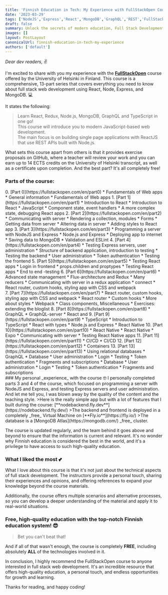 ```yaml
---
title: 'Finnish Education in Tech: My Experience with FullStackOpen Course'
date: '2023-03-29'
tags: ['NodeJS','Express','React','MongoDB','GraphQL','REST','FullStackOpen','UniversityOfHelsinki','FinnishEducation','FreeCourse','Certificate','HighQualityEducation']
draft: false
summary: Unlock the secrets of modern education, Full Stack Development with the Finnish course. My Mind-Blowing experience with Finnish Education will leave you wanting more!
images: []
layout: PostLayout
canonicalUrl: finnish-education-in-tech-my-experience
authors: ['default']
---
```


_Dear dev readers,_ ✌

I'm excited to share with you my experience with the [**FullStackOpen**](https://fullstackopen.com/en/) course offered by the University of Helsinki in Finland. This course is a comprehensive, 13-part series that covers everything you need to know about full stack web development using React, Node, Express, and MongoDB. 💻  

It states the following:
>Learn React, Redux, Node.js, MongoDB, GraphQL and TypeScript in one go!  
>This course will introduce you to modern JavaScript-based web development.  
>The main focus is on building single page applications with ReactJS that use REST APIs built with Node.js.

What sets this course apart from others is that it provides exercise proposals on GitHub, where a teacher will review your work and you can earn up to 14 ECTS credits on the University of Helsinki transcript, as well as a certificate upon completion. And the best part? It's all completely free!
### Parts of the course:
<div style={{display: 'flex'}}>
<div>
0. [Part 0](https://fullstackopen.com/en/part0)  
* Fundamentals of Web apps
  * General information
  * Fundamentals of Web apps
1. [Part 1](https://fullstackopen.com/en/part1)  
* Introduction to React
  * Introduction to React
  * JavaScript
  * Component state, event handlers
  * A more complex state, debugging React apps
2. [Part 2](https://fullstackopen.com/en/part2)  
* Communicating with server
    * Rendering a collection, modules
    * Forms
    * Getting data from server
    * Altering data in server
    * Adding styles to React app
3. [Part 3](https://fullstackopen.com/en/part3)  
* Programming a server with NodeJS and Express
  * Node.js and Express
    * Deploying app to internet
    * Saving data to MongoDB
    * Validation and ESLint
4. [Part 4](https://fullstackopen.com/en/part4)  
* Testing Express servers, user administration
  * Structure of backend application, introduction to testing
    * Testing the backend
    * User administration
    * Token authentication
    * Testing the frontend
5. [Part 5](https://fullstackopen.com/en/part5)  
* Testing React apps
    * Login in frontend
    * props.children and proptypes
    * Testing React apps
    * End to end -testing
6. [Part 6](https://fullstackopen.com/en/part6)  
* Advanced state management
    * Flux-architecture and Redux
    * Many reducers
    * Communicating with server in a redux application
    * connect
    * React router, custom hooks, styling app with CSS and webpack
</div>
<div>
7. [Part 7](https://fullstackopen.com/en/part7)  
* React router, custom hooks, styling app with CSS and webpack
    * React router
    * Custom hooks
    * More about styles
    * Webpack
    * Class components, Miscellaneous
    * Exercises: extending the bloglist
8. [Part 8](https://fullstackopen.com/en/part8)  
* GraphQL
    * GraphQL-server
    * React and
9. [Part 9](https://fullstackopen.com/en/part9)  
* TypeScript
    * Introduction to TypeScript
    * React with types
    * Node.js and Express
    * React Native
10. [Part 10](https://fullstackopen.com/en/part10)  
* React Native
    * React Native
    * Expo
    * Communicating with server
    * Testing React Native apps
11. [Part 11](https://fullstackopen.com/en/part11)  
* CI/CD
    * CI/CD
12. [Part 12](https://fullstackopen.com/en/part12)  
* Containers
13. [Part 13](https://fullstackopen.com/en/part13)  
* Using relational databases
    * GraphQL
    * Database
    * User administration
    * Login
    * Testing
    * Token authentication
    * Fragments and subscriptions
    * Database
    * User administration
    * Login
    * Testing
    * Token authentication
    * Fragments and subscriptions
</div>
</div>
### My personal _experience_ with the course 🤓
I personally completed parts 3 and 4 of the course, which focused on programming a server with NodeJS and Express, and testing Express servers and user administration. And let me tell you, I was blown away by the quality of the content and the teaching style.  
>Here is the really simple app but with a lot of features that I built during the course: [**nodebackend.fly.dev**](https://nodebackend.fly.dev/)  
>The backend and frontend is deployed in a completely _free_ Virtual Machine on [**Fly.io**](https://fly.io/)
>The database is a [MongoDB Atlas](https://mongodb.com/) _free_ cluster.

The course is updated regularly, and the team behind it goes above and beyond to ensure that the information is current and relevant. It's no wonder why Finnish education is considered the best in the world, and it's a privilege to have access to such high-quality education.

### What I liked the most 💕
What I love about this course is that it's not just about the technical aspects of full stack development. The instructors provide a personal touch, sharing their experiences and opinions, and offering references to expand your knowledge beyond the course materials.

Additionally, the course offers multiple scenarios and alternative processes, so you can develop a deeper understanding of the material and apply it to real-world situations.

### Free, high-quality education with the top-notch Finnish education system! 😎
>Bet you can't beat that!  

And if all of that wasn't enough, the course is completely **FREE**, including absolutely **ALL** of the technologies involved in it.

In conclusion, I highly recommend the FullStackOpen course to anyone interested in full stack web development. It's an incredible resource that offers high-quality education, a personal touch, and endless opportunities for growth and learning.

Thanks for reading, and happy coding!